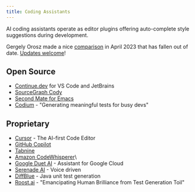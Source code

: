 ```yaml
---
title: Coding Assistants
---
```


AI coding assistants operate as editor plugins offering auto-complete style suggestions during development.

Gergely Orosz made a nice [comparison](https://twitter.com/GergelyOrosz/status/1648705964659417090) in April 2023 that has fallen out of date. 
[Updates welcome](https://github.com/craftvscruft/mender.ai/issues/1)!

## Open Source

* [Continue.dev](https://continue.dev) for VS Code and JetBrains
* [SourceGraph Cody](https://docs.sourcegraph.com/cody)
* [Second Mate for Emacs](https://github.com/samrawal/emacs-secondmate)
* [Codium](https://www.codium.ai/blog/writing-tests-for-legacy-code/) - "Generating meaningful tests for busy devs"

## Proprietary

* [Cursor](https://cursor.sh) - The AI-first Code Editor
* [GitHub Copilot](https://github.com/features/copilot)
* [Tabnine](https://www.tabnine.com/)
* [Amazon CodeWhisperer](https://aws.amazon.com/codewhisperer/)\
* [Google Duet AI](https://cloud.google.com/blog/products/application-modernization/introducing-duet-ai-for-google-cloud
) - Assistant for Google Cloud
* [Serenade AI](https://serenade.ai) - Voice driven
* [DiffBlue](https://www.diffblue.com/) - Java unit test generation
* [Roost.ai](https://roost.ai) - "Emancipating Human Brilliance from Test Generation Toil"


